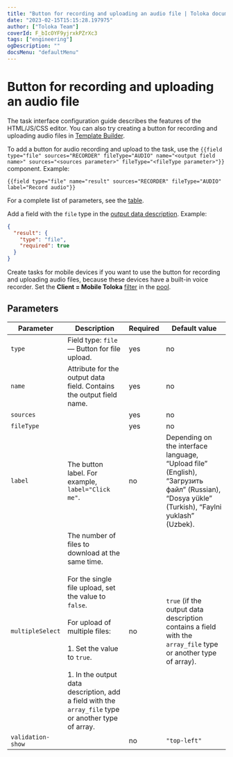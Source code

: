 ```yaml
---
title: "Button for recording and uploading an audio file | Toloka documentation"
date: "2023-02-15T15:15:28.197975"
author: ["Toloka Team"]
coverId: F_bIcOYF9yjrxkPZrXc3
tags: ["engineering"]
ogDescription: ""
docsMenu: "defaultMenu"
---
```



# Button for recording and uploading an audio file

<Note mode="note" title="Note">

The task interface configuration guide describes the features of the HTML/JS/CSS editor. You can also try creating a button for recording and uploading audio files in [Template Builder](/docs-new/template-builder/reference/field.audio).

</Note>

To add a button for audio recording and upload to the task, use the `{{field type="file" sources="RECORDER" fileType="AUDIO" name="<output field name>" sources="<sources parameter>" fileType="<fileType parameter>"}}` component. Example:

```plaintext
{{field type="file" name="result" sources="RECORDER" fileType="AUDIO" label="Record audio"}}
```

For a complete list of parameters, see the [table](#parameters).

Add a field with the `file` type in the [output data description](/docs-new/guide/incoming). Example:

```json
{
  "result": {
    "type": "file",
    "required": true
  }
}
```

Create tasks for mobile devices if you want to use the button for recording and uploading audio files, because these devices have a built-in voice recorder. Set the **Client = Mobile Toloka** [filter](/docs-new/guide/filters) in the [pool](/docs-new/glossary#pool).

## Parameters

**Parameter**|**Description**|**Required**|**Default value**
----- | ----- | ----- | -----
`type`| Field type: `file` — Button for file upload. | yes | no
`name`| Attribute for the output data field. Contains the output field name. | yes | no
`sources`| <UploadAudioTable1/>| yes | no
`fileType`| <UploadAudioTable2/>| yes | no
`label`| The button label. For example, `label="Click me"`. | no | Depending on the interface language, “Upload file” (English), “Загрузить файл” (Russian), “Dosya yükle” (Turkish), “Faylni yuklash” (Uzbek).
`multipleSelect`| The number of files to download at the same time.<br/><br/>For the single file upload, set the value to `false`.<br/><br/>For upload of multiple files:<br/><br/>1. Set the value to `true`.<br/><br/>1. In the output data description, add a field with the `array_file` type or another type of array. | no | `true` (if the output data description contains a field with the `array_file` type or another type of array).
`validation-show`| <UploadAudioTable3/>| no | `"top-left"`

<ContactGuideSupport/>
